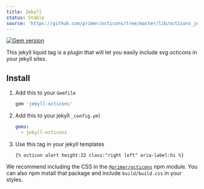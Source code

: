 ```yaml
---
title: Jekyll
status: Stable
source: 'https://github.com/primer/octicons/tree/master/lib/octicons_jekyll'
---
```


[![Gem version](https://img.shields.io/gem/v/jekyll-octicons.svg)](https://rubygems.org/gems/jekyll-octicons)

This jekyll liquid tag is a plugin that will let you easily include svg octicons in your jekyll sites.

## Install

1. Add this to your `Gemfile`

    ```rb
    gem 'jekyll-octicons'
    ```

2. Add this to your jekyll `_config.yml`

    ```yml
    gems:
      - jekyll-octicons
    ```

3. Use this tag in your jekyll templates

    ```
    {% octicon alert height:32 class:"right left" aria-label:hi %}
    ```

We recommend including the CSS in the [`@primer/octicons`](/packages/javascript) npm module. You can also npm install that package and include `build/build.css` in your styles.
